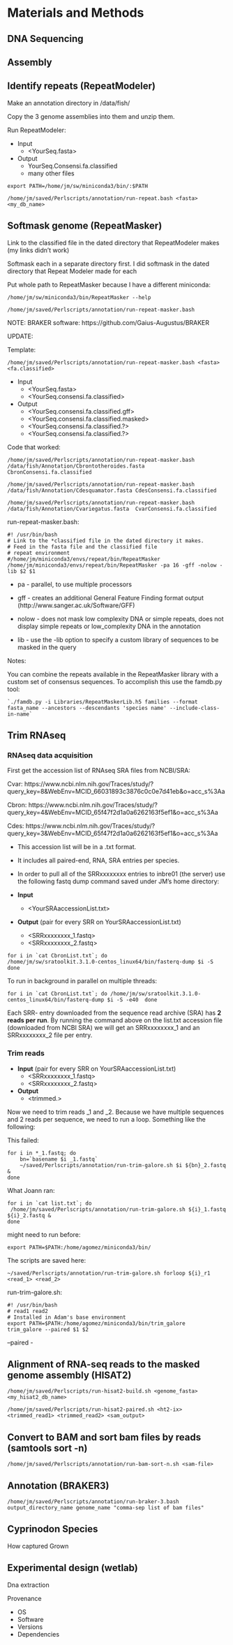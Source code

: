 # Materials and Methods{-}

## DNA Sequencing{-}

## Assembly{-}

## Identify repeats (RepeatModeler){-}

Make an annotation directory in /data/fish/

Copy the 3 genome assemblies into them and unzip them.

Run RepeatModeler:

+ Input
    + <YourSeq.fasta>
    
+ Output
    + YourSeq.Consensi.fa.classified
    + many other files


```
export PATH=/home/jm/sw/miniconda3/bin/:$PATH

/home/jm/saved/Perlscripts/annotation/run-repeat.bash <fasta> <my_db_name>

```

## Softmask genome (RepeatMasker){-}

Link to the classified file in the dated directory that RepeatModeler makes
(my links didn’t work)

Softmask each in a separate directory first.
I did softmask in the dated directory that Repeat Modeler made for each  

Put whole path to RepeatMasker because I have a different miniconda:

```
/home/jm/sw/miniconda3/bin/RepeatMasker --help	

/home/jm/saved/Perlscripts/annotation/run-repeat-masker.bash
```


NOTE: BRAKER software:
https://github.com/Gaius-Augustus/BRAKER

UPDATE:

Template:

```
/home/jm/saved/Perlscripts/annotation/run-repeat-masker.bash <fasta> <fa.classified>
```

+ Input
    + <YourSeq.fasta>
    + <YourSeq.consensi.fa.classified>
    
+ Output
    + <YourSeq.consensi.fa.classified.gff>
    + <YourSeq.consensi.fa.classified.masked>
    + <YourSeq.consensi.fa.classified.?>
    + <YourSeq.consensi.fa.classified.?>


Code that worked:

```
/home/jm/saved/Perlscripts/annotation/run-repeat-masker.bash /data/fish/Annotation/Cbrontotheroides.fasta CbronConsensi.fa.classified
```

```
/home/jm/saved/Perlscripts/annotation/run-repeat-masker.bash /data/fish/Annotation/Cdesquamator.fasta CdesConsensi.fa.classified
```

```
/home/jm/saved/Perlscripts/annotation/run-repeat-masker.bash /data/fish/Annotation/Cvariegatus.fasta  CvarConsensi.fa.classified
```

run-repeat-masker.bash:

```
#! /usr/bin/bash
# Link to the *classified file in the dated directory it makes.
# Feed in the fasta file and the classified file
# repeat environment
#/home/jm/miniconda3/envs/repeat/bin/RepeatMasker
/home/jm/miniconda3/envs/repeat/bin/RepeatMasker -pa 16 -gff -nolow -lib $2 $1
```

+ pa - parallel, to use multiple processors

+ gff - creates an additional General Feature Finding format output (http://www.sanger.ac.uk/Software/GFF)

+ nolow - does not mask low complexity DNA or simple repeats, does not display simple repeats or low_complexity DNA in the annotation

+ lib - use the -lib option to specify a custom library of sequences to be masked in the query

Notes:

You can combine the repeats available in the RepeatMasker library  with a custom set of consensus sequences.  To accomplish this use the famdb.py tool:

```
`./famdb.py -i Libraries/RepeatMaskerLib.h5 families --format fasta_name --ancestors --descendants 'species name' --include-class-in-name`
```

## Trim RNAseq{-}

### RNAseq data acquisition{-}

First get the accession list of RNAseq SRA files from NCBI/SRA:

Cvar:
https://www.ncbi.nlm.nih.gov/Traces/study/?query_key=8&WebEnv=MCID_66031893c3876c0c0e7d41eb&o=acc_s%3Aa 

Cbron:
https://www.ncbi.nlm.nih.gov/Traces/study/?query_key=4&WebEnv=MCID_65f47f2d1a0a6262163f5ef1&o=acc_s%3Aa 

Cdes:
https://www.ncbi.nlm.nih.gov/Traces/study/?query_key=3&WebEnv=MCID_65f47f2d1a0a6262163f5ef1&o=acc_s%3Aa

+ This accession list will be in a .txt format. 

+ It includes all paired-end, RNA, SRA entries per species. 

+ In order to pull all of the SRRxxxxxxxx entries to inbre01 (the server) use the following fastq dump command saved under JM's home directory:

+ **Input**
    + <YourSRAaccessionList.txt>
    
+ **Output** (pair for every SRR on YourSRAaccessionList.txt)
    + <SRRxxxxxxxx_1.fastq>
    + <SRRxxxxxxxx_2.fastq>

```
for i in `cat CbronList.txt`; do
/home/jm/sw/sratoolkit.3.1.0-centos_linux64/bin/fasterq-dump $i -S
done

```

To run in background in parallel on multiple threads:

```
for i in `cat CbronList.txt`; do /home/jm/sw/sratoolkit.3.1.0-centos_linux64/bin/fasterq-dump $i -S -e40  done
```

Each SRR- entry downloaded from the sequence read archive (SRA) has **2 reads per run**. 
By running the command above on the list.txt accession file (downloaded from NCBI SRA) we will get an SRRxxxxxxxx_1 and an SRRxxxxxxxx_2 file per entry. 

### Trim reads{-}

+ **Input** (pair for every SRR on YourSRAaccessionList.txt)
    + <SRRxxxxxxxx_1.fastq>
    + <SRRxxxxxxxx_2.fastq>
    
+ **Output**
    + <trimmed.>

Now we need to trim reads _1 and _2. Because we have multiple sequences and 2 reads per sequence, we need to run a loop. Something like the following:

This failed:

```
for i in *_1.fastq; do
	bn=`basename $i _1.fastq`
	~/saved/Perlscripts/annotation/run-trim-galore.sh $i ${bn}_2.fastq &
done

```

What Joann ran:

```
for i in `cat list.txt`; do
 /home/jm/saved/Perlscripts/annotation/run-trim-galore.sh ${i}_1.fastq ${i}_2.fastq &
done
```

might need to run before:

```
export PATH=$PATH:/home/agomez/miniconda3/bin/
```

The scripts are saved here:

```
~/saved/Perlscripts/annotation/run-trim-galore.sh forloop ${i}_r1 <read_1> <read_2>
```

run-trim-galore.sh:

```
#! /usr/bin/bash
# read1 read2
# Installed in Adam's base environment
export PATH=$PATH:/home/agomez/miniconda3/bin/trim_galore
trim_galore --paired $1 $2

```
–paired - 


## Alignment of RNA-seq reads to the masked genome assembly (HISAT2){-}

```
/home/jm/saved/Perlscripts/run-hisat2-build.sh <genome_fasta> <my_hisat2_db_name>

```

```
/home/jm/saved/Perlscripts/run-hisat2-paired.sh <ht2-ix> <trimmed_read1> <trimmed_read2> <sam_output>
```

## Convert to BAM and sort bam files by reads (samtools sort -n){-}

```
/home/jm/saved/Perlscripts/annotation/run-bam-sort-n.sh <sam-file>

```

## Annotation (BRAKER3){-}

```
/home/jm/saved/Perlscripts/annotation/run-braker-3.bash output_directory_name genome_name "comma-sep list of bam files"
```

## Cyprinodon Species{-}

How captured
Grown


## Experimental design (wetlab){-}
Dna extraction




Provenance

+ OS
+ Software
+ Versions
+ Dependencies
